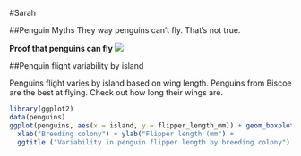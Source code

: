 #Sarah

##Penguin Myths
They way penguins can't fly. That's not true.


**Proof that penguins can fly**
![](penguins_fly.jpg)

##Penguin flight variability by island

Penguins flight varies by island based on wing length. Penguins from Biscoe are the best at flying. Check out how long their wings are.

```r
library(ggplot2)
data(penguins)
ggplot(penguins, aes(x = island, y = flipper_length_mm)) + geom_boxplot() +
  xlab("Breeding colony") + ylab("Flipper length (mm") +
  ggtitle ("Variability in penguin flipper length by breeding colony")
```
